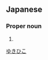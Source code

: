==Japanese==
{{ja-kanjitab|行|彦}}

===Proper noun===
{{ja-pos|proper|ゆきひこ}}

# {{given name|male|lang=ja}}

[[Category:Japanese male given names|ゆきひこ]]